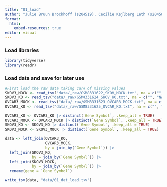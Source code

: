 ```yaml
---
title: "01_load"
author: "Julie Bruun Brockhoff (s204519), Cecilie Kejlberg Leth (s204584), Amalie Drud Nielsen (s204560), Chrysillis Hellemann Polhaus (s153664), Lise Lotte Eriksen (s154123)"
format: 
  html:
    embed-resources: true
editor: visual
---
```


### Load libraries

```r
library(tidyverse)
library(readr)
```

### Load data and save for later use

```r
#First load the raw data taking care of missing values 
SKOV3_MOCK <- read_tsv("data/_raw/GSM8331622_SKOV_MOCK.txt", na = c("", "NA", "N/A")) 
SKOV3_KO <- read_tsv("data/_raw/GSM8331624_SKOV_KO.txt", na = c("", "NA", "N/A")) 
OVCAR3_MOCK <- read_tsv("data/_raw/GSM8331623_OVCAR3_MOCK.txt", na = c("", "NA", "N/A")) 
OVCAR3_KO <- read_tsv("data/_raw/GSM8331625_OVCAR_KO.txt", na = c("", "NA", "N/A")) 
```

```r
OVCAR3_KO <- OVCAR3_KO |> distinct(`Gene Symbol`, .keep_all = TRUE)
OVCAR3_MOCK <- OVCAR3_MOCK |> distinct(`Gene Symbol`, .keep_all = TRUE)
SKOV3_KO <- SKOV3_KO |> distinct(`Gene Symbol`, .keep_all = TRUE)
SKOV3_MOCK <- SKOV3_MOCK |> distinct(`Gene Symbol`, .keep_all = TRUE)
```

```r
data <- left_join(OVCAR3_KO, 
                  OVCAR3_MOCK, 
                  by = join_by(`Gene Symbol`)) |> 
  left_join(SKOV3_KO, 
            by = join_by(`Gene Symbol`)) |> 
  left_join(SKOV3_MOCK, 
            by = join_by(`Gene Symbol`)) |> 
  rename(gene = `Gene Symbol`)
```

```r
write_tsv(data, "data/01_dat_load.tsv")
```
